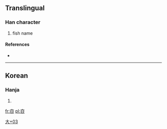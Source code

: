 ==Translingual==

===Han character===
{{Han char|rn=37|rad=大|as=03|sn=6|four=|canj=大口 (KR), X大口 (XKR)}}

# fish name

====References====
* {{Han ref|kx=0250.071|dj=0509.150|hdz=10528.021|uh=593B|ud=22843}}

----

==Korean==

===Hanja===
{{ko-hanja|hangeul=[[구]]|rv=gu|mr=ku}}

# {{defn|Korean|sort=大03}}

[[Category:Korean-only CJKV Characters|大+03]]

[[fr:夻]]
[[pl:夻]]